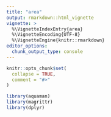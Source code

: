 ```yaml
---
title: "area"
output: rmarkdown::html_vignette
vignette: >
  %\VignetteIndexEntry{area}
  %\VignetteEncoding{UTF-8}
  %\VignetteEngine{knitr::rmarkdown}
editor_options: 
  chunk_output_type: console
---
```


```r
knitr::opts_chunk$set(
  collapse = TRUE,
  comment = "#>"
)
```

```r
library(aquaman)
library(magrittr)
library(dplyr)
```


```r


```

